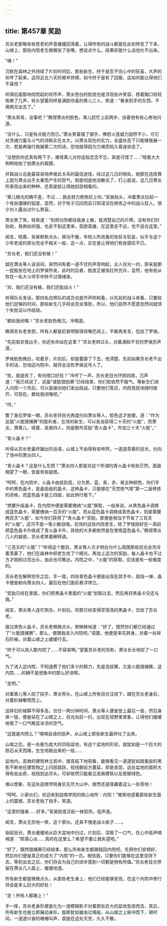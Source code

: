 ```yaml
---
---
---
```

title: 第457章 奖励
---



苏长老那略有些苍老的声音缓缓回荡着，让得所有的战斗都是在此刻停息了下来，山坡上，那些内院老生微微张了张嘴，想说点什么，结果却是什么话也吐不出来。

“噢！”

沉默在森林之外持续了片刻时间后，那些新生，终于是忍不住心中的狂喜，大声的欢呼了起来，这将近五六天的艰辛拼搏，如今终于是有了回报，这如何能让得他们不喜悦？

听得后面那响彻而起的欢呼声，萧炎苍白的脸庞也是浮现些许笑容，捂着胸口轻轻咳嗽了几声，转头望着同样是满脸欣喜的熏儿三人，笑道：“看来到手的东西，不用再交出去了。”

“萧炎哥哥，没事吧？”瞧得萧炎的脸色，熏儿赶忙上前两步，扶着他有些心疼地问道。

“没什么，只是有点脱力而已。”萧炎笑着摆了摆手，佛怒火莲威力固然不小，可它对灵魂力量与斗气的消耗实在太大，以萧炎现在的实力，全盛状态下只能够施展一次，若是再强行施展第二次的话，恐怕就得因为力竭而陷入昏迷状态了。

“没想到你还真有两下子，难怪熏儿对你这般念念不忘，真是可惜了……”唬嘉大大咧咧地拍了拍萧炎的肩膀。

并肩战斗总是最容易培养彼此关系的最佳途径，经过这几日的相处，她那在选拔赛上因为萧炎出手太重而产生的怨气，倒是彻底地消散去了，打心底说，这几日萧炎所表现出来的种种，还真是挺让得她刮目相看的。

“熏儿眼光的确不差，不过……我会努力修炼赶上你。”吴昊抬头，冲着萧炎拉起一个有些僵硬的弧度，显然，对于性子沉闷而且只知浸淫在修炼之中的战斗狂人，很少对人露出过什么笑容。

萧炎笑了笑，轻笑道：“别把功劳都往我身上推，我清楚自己的斤两，没有你们的协助，我再如何强，也走不到这里来，孤胆英雄，在这里走不远，也不适合这里。”

闻言，唬嘉、吴昊默默点头，居功不傲，年轻人所具备的张狂与狂妄，似乎与这个少年老成的家伙完全不相关一般，这一点，实在是让得他们有些感叹不已。

“苏长老，我们还没有输！”

就在萧炎等人说话间，突然间有着一道不甘的声音响起，众人目光一扫，原来是那一屁股坐在地上的罗侯所发，此时的后者，脸庞正被涨红所充斥，显然，他有些从败在一名大斗师手中转不过情绪来。

“对，我们还没有输，我们还能战斗！”

听得队长发话，那四名白煞队的成员也是齐声附和着，以先前的战斗来看，只要给他们足够的时间，那些新生几乎将会完全落败，所以，他们自然不愿意忽然间就领个失败证以作结局。

“都给我闭嘴！”苏长老脸色微沉，冷喝道。

瞧得苏长老发怒，所有人都是赶紧明智得将嘴巴闭上，不敢再发言，包括了罗侯。

“先前若非我出手，你还有命站在这里？”苏长老转过头，对着满脸不甘的罗侯厉声道。

罗侯脸色微白，咬着牙，片刻后，却是萎靡了下去，他清楚，先前如果苏长老不出手的话，恐怕这内院中，就将会没有罗侯这号人了。

“败，就是败了，有何借口好找？”冷哼了一声，苏长老目光环顾四周，沉声道：“我已经说了，这届“或能猎拍赛”已经结束，你们若依然不服气，等新生们进入内院一个月后，可以直接向他们发出挑战，只要他们答应，内院竞技场随时敞开，可现在，都给我闭嘴吧。”

“哼。”

瞥了身后罗侯一眼，苏长老将目光再度扫向萧炎等人，脸色这才放缓，道：“作为这届“火能猎捕赛”的胜利者，在场的新生，可以各自获得二十天的“火能”，而萧炎，萧熏儿，唬嘉、吴昊四人，则是额外奖励“青火晶卡”，外加三十天“火能”。”

“青火晶卡？”

听得从苏长老最终蹦出的话语，山坡上不由得有些哗然，一道道羡慕的目光，扫向了场中的萧炎四人。

“青火晶卡？这是什么东西？”萧炎四人那是对这个所谓的青火晶卡有些茫然，面面相望了一眼，皆是有些疑惑。

“呵呵，在内院中，火晶卡由低到高，分为黑，蓝，青，赤，紫五种颜色，你们手中的黑色晶卡，是最低级的晶卡，这种晶卡，只能够在“天焚炼气塔”第一二层修炼的资格，而蓝色晶卡是三四层，如此例行推下。”

“想要升级晶卡，在内院中便是需要缴纳“火能”换取，一般来说，从黑色晶卡调换成蓝色晶卡，需要缴纳一百天的“火能”，而从蓝色晶卡调换成青色晶卡，则是需要两百天“火能”，如今你们获得了“青火晶卡”奖励，那便是相当于节省了三百天的“火能”，这可不是一笔小数目哦，在场的这些内院老生，除了罗侯刚好在一周前把蓝色晶卡升级成了青火晶卡外，其他的大多都依然是在使用蓝色晶卡。”瞧得萧炎几人的疑惑，苏长老笑着解释道。

“三百天的“火能”？”听得这个数目，萧炎等人方才明白为什么周围那些目光会充斥着羡慕了，他们在森林中把老生抢了个精光，再加上这次的奖励，每人晶卡也不过方才刚刚过百出头，由此也可瞧出，内院之中，“火能”的获取，应该是有一些难度的。

苏长老在解释完毕之后，手一晃，四张青色晶卡便是出现在其手中，屈指一弹，晶卡便是射向萧炎四人，最后在他们面前悬浮停立。

“奖励已经在里面，你们把黑晶卡里面的“火能”划取过去，然后再将黑晶卡交还与我。”

闻言，萧炎等人连忙照办，片刻后，将那已经变得空荡荡的黑晶卡，交给了苏长老。

接过黑色火晶卡，苏长老微微点头，笑眯眯地道：“好了，既然你们都已经通过了“火能猎捕赛”，那么，便跟我进入内院吧。”语罢，他便是率先转身，对着一处碎石阶梯，对着山坡之上缓缓行去。

“终于可以进入那内院了……不容易啊。”望着苏长老的背影，萧炎长长地叹了一口气。

为了进入这内院，不知道费了他们多少的精力，先是选拔赛，又是火能猎捕赛，这内院……的确不是想象中的那么好进啊。

“走吧。”

对着熏儿等人招了招手，萧炎带头，在山坡上所有目光注视下，跟在苏长老身后，对着阶梯攀爬而上。

这碎石阶梯算不得多高，仅仅一两分钟时间，萧炎等人便是登上最后一层，然后身体一提，便是站在了山坡之上，目光向前一扫，出现在视野里景象，让得他们缓缓地吸了一口气略显冰凉的空气。

“这就是内院么？”喃喃自语的低声，从山坡上那些新生最终吐了出来。

山坡之后，是一处极为庞大的凹陷盆地，有这个盆地的形状，就犹如是一个巨大的陨石从天而降，生生地砸出来的一般……

盆地内，高耸的建筑林立其中，居高临下地观看，能够看见一道道犹如跳蚤般的黑影不断地在建筑物之上闪掠跳跃，视线朝前方蔓延，却是发现，这处盆地的面积大得有些出奇，视线到达尽头，可却依然只能看见高耸建筑以及葱郁绿色。

难以想象，在这处迦南学院身后无尽大山中，居然还是隐藏着这么一处奇地！

“呵呵，小家伙们，欢迎来到迦南学院的核心地所：内院！”微笑地望着那些新生面上的震撼，苏长老拍了拍手，笑道。

“这里的强者……好多。”吴昊脸庞泛起一抹狂热，低声道。

闻言，萧炎无奈地一笑，这个家伙，还真不愧是战斗疯子……。

抬起目光，萧炎缓缓地从巨大盆地中扫过，片刻后，深吸了一口气，在心中低声喃喃道：“陨落心炎……真的在这里么？希望不要让我失望吧。”

“好了，既然猎捕赛已经结束，那么所有新生都跟我回内院吧，先把你们安顿好，然后你们便是真正的成为了“内院”的一员。相信我，只要你们能够在这里坚持下去，等到出去之后，你们将会为自己的进步感到一切都是物有所值。”苏长老目光停留在萧炎几人面上，缓缓地道。

所有新生都是微微点头，从那些老生身上，他们已经能够发现，在这个内院中修行将会是多么巨大的好处！

“走！所有人都跟上！”

手一挥，苏长老身形便是化为一道模糊影子对着那处巨大的盆地急掠而去，其后，所有新生也是立即展动身形，旋即犹如蝗虫过境般，从山坡之上俯冲而下，顿时间，一道道兴奋的嗷嗷叫声，盘旋在这处天空，久久不散。